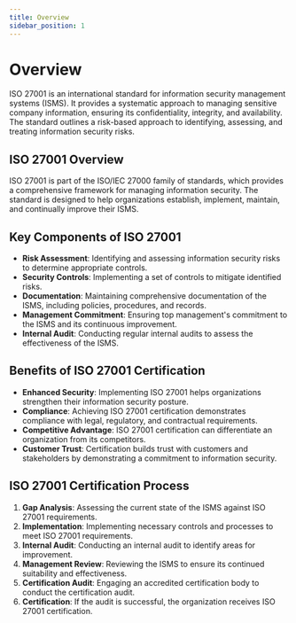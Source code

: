 ```yaml
---
title: Overview
sidebar_position: 1
---
```


# Overview

ISO 27001 is an international standard for information security management systems (ISMS). It provides a systematic approach to managing sensitive company information, ensuring its confidentiality, integrity, and availability. The standard outlines a risk-based approach to identifying, assessing, and treating information security risks.

## ISO 27001 Overview

ISO 27001 is part of the ISO/IEC 27000 family of standards, which provides a comprehensive framework for managing information security. The standard is designed to help organizations establish, implement, maintain, and continually improve their ISMS.

## Key Components of ISO 27001

- **Risk Assessment**: Identifying and assessing information security risks to determine appropriate controls.
- **Security Controls**: Implementing a set of controls to mitigate identified risks.
- **Documentation**: Maintaining comprehensive documentation of the ISMS, including policies, procedures, and records.
- **Management Commitment**: Ensuring top management's commitment to the ISMS and its continuous improvement.
- **Internal Audit**: Conducting regular internal audits to assess the effectiveness of the ISMS.

## Benefits of ISO 27001 Certification

- **Enhanced Security**: Implementing ISO 27001 helps organizations strengthen their information security posture.
- **Compliance**: Achieving ISO 27001 certification demonstrates compliance with legal, regulatory, and contractual requirements.
- **Competitive Advantage**: ISO 27001 certification can differentiate an organization from its competitors.
- **Customer Trust**: Certification builds trust with customers and stakeholders by demonstrating a commitment to information security.

## ISO 27001 Certification Process

1. **Gap Analysis**: Assessing the current state of the ISMS against ISO 27001 requirements.
1. **Implementation**: Implementing necessary controls and processes to meet ISO 27001 requirements.
1. **Internal Audit**: Conducting an internal audit to identify areas for improvement.
1. **Management Review**: Reviewing the ISMS to ensure its continued suitability and effectiveness.
1. **Certification Audit**: Engaging an accredited certification body to conduct the certification audit.
1. **Certification**: If the audit is successful, the organization receives ISO 27001 certification.

